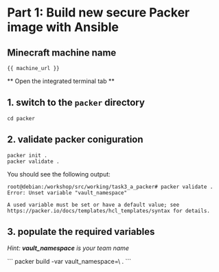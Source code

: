# Part 1: Build new secure Packer image with Ansible

## **Minecraft machine name**
```
{{ machine_url }}
```


** Open the integrated terminal tab **

## 1. switch to the `packer` directory

```
cd packer
```

## 2. validate packer coniguration

```
packer init .
packer validate .
```

You should see the following output:

```
root@debian:/workshop/src/working/task3_a_packer# packer validate .
Error: Unset variable "vault_namespace"

A used variable must be set or have a default value; see
https://packer.io/docs/templates/hcl_templates/syntax for details.
```

## 3. populate the required variables

*Hint: **vault_namespace** is your team name*

<Task id="packer_build">
```
packer build -var vault_namespace=\<your_team_name\> .
```
</Task>

